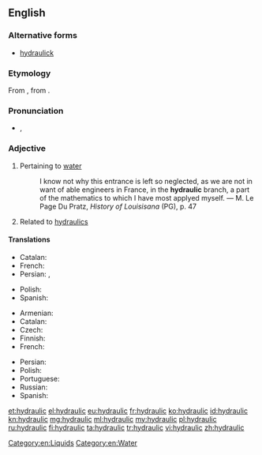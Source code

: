 ==English==

===Alternative forms===
* [[hydraulick]] {{qualifier|obsolete}}

===Etymology===
From {{etyl|grc|en}} {{term|ὑδραυλικός||of a water organ|lang=grc}}, from {{term|ὕδραυλις||water organ|lang=grc}}.

===Pronunciation===
* {{a|US}} {{IPA|/haɪˈdrɔːlɪk/}},  {{X-SAMPA|/haI.drQ.lIk/}}

===Adjective===
{{en-adj|-}}

# Pertaining to [[water]]
#: I know not why this entrance is left so neglected, as we are not in want of able engineers in France, in the '''hydraulic''' branch, a part of the mathematics to which I have most applyed myself. &mdash; M. Le Page Du Pratz, ''History of Louisisana'' (PG), p. 47
# Related to [[hydraulics]]

====Translations====
{{trans-top|Having to do with water}}
* Catalan: {{t-|ca|hidràulic}}
* French: {{t+|fr|hydraulique}}
* Persian: {{t|fa|آبفشاری|tr=abfeshari}}, {{t|fa|هیدرولیک|tr=hidrolik}}
{{trans-mid}}
* Polish: {{t+|pl|hydrauliczny|m}}
* Spanish: {{t-|es|hidráulico}}
{{trans-bottom}}

{{trans-top|Related to hydraulics}}
* Armenian: {{t-|hy|ջրաբաշխական|tr=ǰrabašxakan|sc=Armn}}
* Catalan: {{t-|ca|hidràulic}}
* Czech: {{t-|cs|hydraulický|m}}
* Finnish: {{t+|fi|hydraulinen}}
* French: {{t+|fr|hydraulique}}
{{trans-mid}}
* Persian: {{t|fa|هیدرولیکی|tr=hidroliki}}
* Polish: {{t+|pl|hydrauliczny|m}}
* Portuguese: {{t|pt|hidráulico}}
* Russian: {{t+|ru|гидравлический|sc=Cyrl}}
* Spanish: {{t-|es|hidráulico}}
{{trans-bottom}}

[[Category:en:Liquids]]
[[Category:en:Water]]

[[et:hydraulic]]
[[el:hydraulic]]
[[eu:hydraulic]]
[[fr:hydraulic]]
[[ko:hydraulic]]
[[id:hydraulic]]
[[kn:hydraulic]]
[[mg:hydraulic]]
[[ml:hydraulic]]
[[my:hydraulic]]
[[pl:hydraulic]]
[[ru:hydraulic]]
[[fi:hydraulic]]
[[ta:hydraulic]]
[[tr:hydraulic]]
[[vi:hydraulic]]
[[zh:hydraulic]]